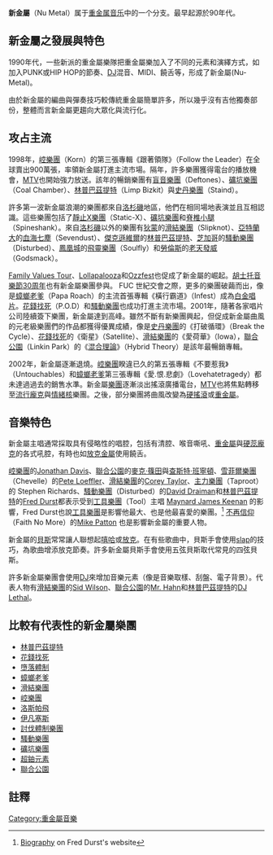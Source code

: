 {{Link style|time=2015-12-12T02:12:45+00:00}}
{{noteTA
|T=zh-hans:新金属;zh-hk:Nu Metal;zh-tw:新金屬;zh-cn:新金属;
}}
{{genrebox
|name              =新金屬<br>[[File:Slipknot.jpg|240px]]
|color             =white
|bgcolor           =#BB0022
|stylistic_origins = <!--Do not change the following stylistic origins. --> [[另類金屬|另類金屬]]<br />[[:en:Groove_metal|Groove metal]]<br />[[放克搖滾|放克搖滾]]<br />[[重金屬音樂|重金屬]]<br />[[油漬搖滾|油漬搖滾]]<br />[[饒舌金屬|饒舌金屬]]<br />[[嘻哈|嘻哈]]<br />[[後垃圾|後垃圾]]<br />[[工業金屬|工業金屬]]
|cultural_origins  =1990年代早期的[[美國|美國]]
|instruments       =[[歌唱|主唱]] - [[電吉他|電吉他]] - [[電貝斯|貝斯]] - [[爵士鼓|鼓]] - [[鍵盤樂器|鍵盤]]（部分）- [[:en:Turntablism|唱盤]] - [[取樣器|取樣器]]
|popularity        =1990年代與2000年代初期的全世界。  
|derivatives       =
|subgenrelist      =
|subgenres         =
|fusiongenres      =
|regional_scenes   =
|other_topics      =
}}
'''新金屬'''（Nu Metal）属于[[重金属音乐|重金属音乐]]中的一个分支。最早起源於90年代。

== 新金屬之發展與特色 ==
1990年代，一些新派的重金屬樂隊把重金屬樂加入了不同的元素和演繹方式，如加入PUNK或HIP HOP的節奏、[[DJ|DJ]]混音、MIDI、饒舌等，形成了新金屬(Nu-Metal)。

由於新金屬的編曲與彈奏技巧較傳統重金屬簡單許多，所以幾乎沒有吉他獨奏部份，整體而言新金屬更趨向大眾化與流行化。

== 攻占主流 ==
1998年，[[崆樂團|崆樂團]]（Korn）的第三張專輯《跟著領隊》（Follow the Leader）在全球賣出900萬張，率領新金屬打進主流市場。隔年，許多樂團獲得電台的播放機會，[[MTV|MTV]]也開始強力放送。該年的暢銷樂團有[[盲音樂團|盲音樂團]]（Deftones）、[[礦坑樂團|礦坑樂團]]（Coal Chamber）、[[林普巴茲提特|林普巴茲提特]]（Limp Bizkit）與[[史丹樂團|史丹樂團]]（Staind）。

許多第一波新金屬浪潮的樂團都來自[[洛杉磯|洛杉磯]]地區，他們在相同場地表演並且互相認識。這些樂團包括了[[靜止X樂團|靜止X樂團]]（Static-X）、[[礦坑樂團|礦坑樂團]]和[[脊椎小腿|脊椎小腿]]（Spineshank）。來自[[洛杉磯|洛杉磯]]以外的樂團有[[狄蒙|狄蒙]]的[[滑結樂團|滑結樂團]]（Slipknot）、[[亞特蘭大|亞特蘭大]]的[[血海七塵|血海七塵]]（Sevendust）、[[傑克遜維爾_(佛羅里達州)|傑克遜維爾]]的[[林普巴茲提特|林普巴茲提特]]、[[芝加哥|芝加哥]]的[[騷動樂團|騷動樂團]]（Disturbed）、[[鳳凰城|鳳凰城]]的[[飛靈樂團|飛靈樂團]]（Soulfly）和[[勞倫斯_(麻薩諸塞州)|勞倫斯]]的[[老天發威|老天發威]]（Godsmack）。

[[:en:Family_Values_Tour|Family Values Tour]]、[[:en:Lollapalooza|Lollapalooza]]和[[:en:Ozzfest|Ozzfest]]也促成了新金屬的崛起。[[胡士托音樂節|胡士托音樂節30周年]]也有新金屬樂團參與。
FUC
世紀交會之際，更多的樂團破繭而出，像是[[蟑螂老爹|蟑螂老爹]]（Papa Roach）的主流首張專輯《橫行霸道》（Infest）成為[[白金唱片|白金唱片]]。[[P.O.D|花錢找死]]（P.O.D）和[[騷動樂團|騷動樂團]]也成功打進主流市場。2001年，隨著各家唱片公司陸續簽下樂團，新金屬達到高峰。雖然不斷有新樂團興起，但促成新金屬曲風的元老級樂團們的作品都獲得優異成績，像是[[史丹樂團|史丹樂團]]的《打破循環》（Break the Cycle）、[[P.O.D|花錢找死]]的《衛星》（Satellite）、[[滑結樂團|滑結樂團]]的《愛荷華》（Iowa），[[聯合公園|聯合公園]]（Linkin Park）的《[[混合理論|混合理論]]》（Hybrid Theory）是該年最暢銷專輯。
 
2002年，新金屬逐漸退燒。[[崆樂團|崆樂團]]睽違已久的第五張專輯《不要惹我》（Untouchables）和[[蟑螂老爹|蟑螂老爹]]第三張專輯《愛.恨.悲劇》（Lovehatetragedy）都未達過過去的銷售水準。新金屬[[樂團|樂團]]逐漸淡出搖滾廣播電台，[[MTV|MTV]]也將焦點轉移至[[流行龐克|流行龐克]]與[[情緒核|情緒核]]樂團。之後，部分樂團將曲風改變為[[硬搖滾|硬搖滾]]或[[重金屬音樂|重金屬]]。

== 音樂特色 ==
新金屬主唱通常採取具有侵略性的唱腔，包括有清腔、喉音嘶吼、[[重金屬音樂|重金屬]]與[[硬蕊龐克|硬蕊龐克]]的各式吼腔，有時也如[[放克金屬|放克金屬]]使用饒舌。

[[崆樂團|崆樂團]]的[[:en:Jonathan_Davis|Jonathan Davis]]、[[聯合公園|聯合公園]]的[[麥克·篠田|麥克·篠田]]與[[查斯特·班寧頓|查斯特·班寧頓]]、[[雪菲爾樂團|雪菲爾樂團]]（Chevelle）的[[:en:Pete_Loeffler|Pete Loeffler]]、[[滑結樂團|滑結樂團]]的[[:en:Corey_Taylor|Corey Taylor]]、[[主力樂團|主力樂團]]（Taproot）的 Stephen Richards、[[騷動樂團|騷動樂團]]（Disturbed）的[[:en:David_Draiman|David Draiman]]和[[林普巴茲提特|林普巴茲提特]]的[[:en:Fred_Durst|Fred Durst]]都表示受到[[工具樂團|工具樂團]]（Tool）主唱 [[:en:Maynard_James_Keenan|Maynard James Keenan]] 的影響，Fred Durst也說[[工具樂團|工具樂團]]是影響他最大、也是他最喜愛的樂團。<ref>[http://freddurst.com/bio Biography] {{webarchive|url=https://web.archive.org/web/20091219134925/http://freddurst.com/bio/ |date=2009-12-19 }} on Fred Durst's website</ref> [[不再信仰|不再信仰]]（Faith No More）的[[:en:Mike_Patton|Mike Patton]] 也是影響新金屬的重要人物。

新金屬的[[電貝斯|貝斯]]常常讓人聯想起[[嘻哈|嘻哈]]或[[放克|放克]]。在有些歌曲中，貝斯手會使用[[:en:slapping|slap]]的技巧，為歌曲增添放克節奏。許多新金屬貝斯手會使用五弦貝斯取代常見的四弦貝斯。

許多新金屬樂團會使用[[DJ|DJ]]來增加音樂元素（像是音樂取樣、刮盤、電子背景）。代表人物有[[滑結樂團|滑結樂團]]的[[:en:Sid_Wilson|Sid Wilson]]、[[聯合公園|聯合公園]]的[[:en:Joe_Hahn|Mr. Hahn]]和[[林普巴茲提特|林普巴茲提特]]的[[:en:DJ_Lethal|DJ Lethal]]。

== 比較有代表性的新金屬樂團 ==
*[[林普巴茲提特|林普巴茲提特]]
*[[P.O.D|花錢找死]]
*[[墮落體制|墮落體制]]
*[[蟑螂老爹|蟑螂老爹]]
*[[滑結樂團|滑結樂團]] 
*[[崆樂團|崆樂團]]
*[[洛斯帕飛樂團|洛斯帕飛]]
*[[伊凡塞斯|伊凡塞斯]]
*[[討伐體制樂團|討伐體制樂團]]
*[[騷動樂團|騷動樂團]]
*[[礦坑樂團|礦坑樂團]]
*[[超鈾元素（樂團）|超鈾元素]]
*[[聯合公園|聯合公園]]

== 註釋 ==
{{reflist}}

{{Heavymetal}}
{{嘻哈}}
[[Category:重金屬音樂|Category:重金屬音樂]]